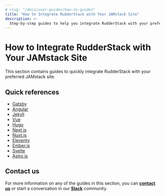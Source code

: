 ```yaml
---
# slug: "/docs/user-guides/how-to-guides"
title: "How to Integrate RudderStack with Your JAMstack Site"
description: >-
  Step-by-step guides to help you integrate RudderStack with your preferred JAMstack site.
---
```


# How to Integrate RudderStack with Your JAMstack Site

This section contains guides to quickly integrate RudderStack with your preferred JAMstack site.

## Quick references

 <ul>
 <li> <a class="pageRef" href="https://rudderstack.com/docs/user-guides/how-to-guides/rudderstack-jamstack-integration/rudderstack-gatsby-integration/"> Gatsby </a></li>
 
 <li> <a class="pageRef" href="https://rudderstack.com/docs/user-guides/how-to-guides/rudderstack-jamstack-integration/rudderstack-angular-integration/"> Angular </a></li>
    
 <li> <a class="pageRef" href="https://rudderstack.com/docs/user-guides/how-to-guides/rudderstack-jamstack-integration/rudderstack-jekyll-integration/"> Jekyll </a></li>
       
 <li> <a class="pageRef" href="https://rudderstack.com/docs/user-guides/how-to-guides/rudderstack-jamstack-integration/rudderstack-vue-integration/"> Vue </a></li>
          
 <li> <a class="pageRef" href="https://rudderstack.com/docs/user-guides/how-to-guides/rudderstack-jamstack-integration/rudderstack-hugo-integration/"> Hugo </a></li>
    <li> <a class="pageRef" href="https://rudderstack.com/docs/user-guides/how-to-guides/rudderstack-jamstack-integration/rudderstack-nextjs-integration/"> Next.js </a></li>
       
 <li> <a class="pageRef" href="https://rudderstack.com/docs/user-guides/how-to-guides/rudderstack-jamstack-integration/rudderstack-nuxtjs-integration/"> Nuxt.js </a></li>
          
 <li> <a class="pageRef" href="https://rudderstack.com/docs/user-guides/how-to-guides/rudderstack-jamstack-integration/rudderstack-eleventy-integration/"> Eleventy </a></li>
            
   <li> <a class="pageRef" href="https://rudderstack.com/docs/user-guides/how-to-guides/rudderstack-jamstack-integration/rudderstack-ember-integration/
"> Ember.js </a></li>
          
 <li> <a class="pageRef" href="https://rudderstack.com/docs/user-guides/how-to-guides/rudderstack-jamstack-integration/rudderstack-svelte-integration/"> Svelte </a></li>  
            <li> <a class="pageRef" href="https://rudderstack.com/docs/user-guides/how-to-guides/rudderstack-jamstack-integration/rudderstack-astro-integration/"> Astro.js </a></li> 
            </ul>

## Contact us

For more information on any of the guides in this section, you can [**contact us**](mailto:%20docs@rudderstack.com) or start a conversation in our [**Slack**](https://rudderstack.com/join-rudderstack-slack-community) community.
